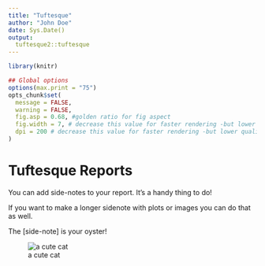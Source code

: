 ```yaml
---
title: "Tuftesque"
author: "John Doe"
date: Sys.Date()
output:
  tuftesque2::tuftesque
---
```


```r
library(knitr)

## Global options
options(max.print = "75")
opts_chunk$set(
  message = FALSE,
  warning = FALSE,
  fig.asp = 0.68, #golden ratio for fig aspect
  fig.width = 7, # decrease this value for faster rendering -but lower quality
  dpi = 200 # decrease this value for faster rendering -but lower quality
)


```


# Tuftesque Reports

You can add side-notes to your report. [It's a handy thing to do!]{.side-note}



If you want to make a longer sidenote with plots or images you can do that as well. 

::::{.side-note}

The [side-note] is your oyster!

![a cute cat](http://placekitten.com/200/200)
::::




